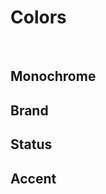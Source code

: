 
<Meta title="Features/Colors" />

# Colors

<br />

## Monochrome

<ColorPalette>
  <ColorItem title="colors.gray" colors={colorKeys('gray')} />
</ColorPalette>

## Brand

<ColorPalette>
  <ColorItem
    title="colors.blue"
    subtitle="Primary brand color"
    colors={colorKeys('blue')}
  />
  <ColorItem
    title="colors.seagrass"
    subtitle="Secondary brand color"
    colors={colorKeys('seagrass')}
  />
</ColorPalette>

## Status

<ColorPalette>
  <ColorItem title="colors.red" subtitle="Alert" colors={colorKeys('red')} />
  <ColorItem
    title="colors.yellow"
    subtitle="Warning"
    colors={colorKeys('yellow')}
  />
  <ColorItem
    title="colors.green"
    subtitle="Success"
    colors={colorKeys('green')}
  />
</ColorPalette>

## Accent

<ColorPalette>
  <ColorItem title="colors.blue" colors={colorKeys('blue')} />
  <ColorItem title="colors.violet" colors={colorKeys('violet')} />
  <ColorItem title="colors.seagrass" colors={colorKeys('seagrass')} />
</ColorPalette>
